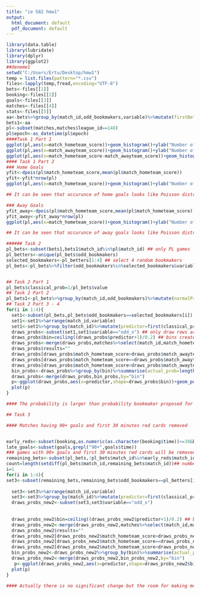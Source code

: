 ```yaml
---
title: "ie 582 hmw1"
output:
  html_document: default
  pdf_document: default
---
```



```r
library(data.table)
library(lubridate)
library(dplyr)
library(ggplot2)
##deneme1
setwd("C:/Users/Ertu/Desktop/hmw1")
temp = list.files(pattern="*.csv")
files<-lapply(temp,fread,encoding="UTF-8")
bets<-files[[1]]
booking<-files[[2]]
goals<-files[[3]]
matches<-files[[4]]
stats<-files[[5]]
aa<-bets%>%group_by(match_id,odd_bookmakers,variable)%>%mutate(firstBetEpoch=pmin(odd_epoch),lastBetEpoch=max(odd_epoch))
bets1<-aa
pl<-subset(matches,matches$league_id==148)
pl$epoch<-as_datetime(pl$epoch)
####Task 1 Part 1
ggplot(pl,aes(x=match_hometeam_score))+geom_histogram()+ylab("Number of Games")+xlab("Home Goals")
ggplot(pl,aes(x=match_awayteam_score))+geom_histogram()+ylab("Number of Games")+xlab("Away Goals")
ggplot(pl,aes(x=match_hometeam_score-match_awayteam_score))+geom_histogram()+ylab("Number of Games")+xlab("Home goals – Away Goals")
#### Task 1 Part 2
### Home Goals
yfit<-dpois(pl$match_hometeam_score,mean(pl$match_hometeam_score))
yfit<-yfit*nrow(pl)
ggplot(pl,aes(x=match_hometeam_score))+geom_histogram()+ylab("Number of Games")+xlab("home_score")+geom_line(aes(y=yfit),color="blue")

## It can be seen that occurunce of home goals looks like Poisson distrubiton

### Away Goals
yfit_away<-dpois(pl$match_hometeam_score,mean(pl$match_hometeam_score))
yfit_away<-yfit_away*nrow(pl)
ggplot(pl,aes(x=match_hometeam_score))+geom_histogram()+ylab("Number of Games")+xlab("away_score")+geom_line(aes(y=yfit_away),color="blue")

## It can be seen that occurunce of away goals looks like Poisson distrubiton

###### Task 2
pl_bets<-subset(bets1,bets1$match_id%in%pl$match_id) ## only PL games
pl_betters<-unique(pl_bets$odd_bookmakers) 
selected_bookmakers<-pl_betters[1:4] ## select 4 random bookmakers
pl_bets<-pl_bets%>%filter(odd_bookmakers%in%selected_bookmakers&variable%in%c("odd_1","odd_x","odd_2")&odd_epoch==lastBetEpoch) ## only latest bets included


## Task 2 Part 1
pl_bets$classical_prob=1/pl_bets$value
## Task 2 Part 2
pl_bets1<-pl_bets%>%group_by(match_id,odd_bookmakers)%>%mutate(normalProb=(1/value)/sum(1/value))
## Task 2 Part 3 - 4
for(i in 1:4){  
  set1<-subset(pl_bets,pl_bets$odd_bookmakers==selected_bookmakers[i])
  set1<-set1%>%arrange(match_id,variable)
  set1<-set1%>%group_by(match_id)%>%mutate(predictor=first(classical_prob)-nth(classical_prob,2))## calculates p(home win)-p(away win) for a given match, predictor is same for all of x,0,1 rows.
  draws_probs<-subset(set1,set1$variable=="odd_x") ## only draw rows are enough, data become unique
  draws_probs$bin=ceiling((draws_probs$predictor+1)/0.2) ## bins created for 0.2 intervals in  -1 & +1
  draws_probs<-merge(draws_probs,matches%>%select(match_id,match_hometeam_score,match_awayteam_score),by="match_id",all.x=T)  
  draws_probs$results=""
  draws_probs[draws_probs$match_hometeam_score>draws_probs$match_awayteam_score,"results"]="home_win"
  draws_probs[draws_probs$match_hometeam_score==draws_probs$match_awayteam_score,"results"]="tie"
  draws_probs[draws_probs$match_hometeam_score<draws_probs$match_awayteam_score,"results"]="away_win"
  bin_probs<-draws_probs%>%group_by(bin)%>%summarise(actual_prob=length(results[results=="tie"])/n())
  draws_probs<-merge(draws_probs,bin_probs,by="bin")
  p<-ggplot(draws_probs,aes(x=predictor,shape=draws_probs$bin))+geom_point(aes(y=classical_prob))+geom_point(aes(y=actual_prob,),col="blue")+ scale_shape_identity()+xlab("P(home win) – P(away win)")+ylab("P(1/odd)")+ggtitle(pl_betters[i])
  plot(p)
} 

#### The probability is larger than probability bookmaker proposed for bin-6 1xbet & bin-6 bwin. So there is room for making money in the long run.

## Task 3

#### Matches having 90+ goals and first 30 minutes red cards removed


early_reds<-subset(booking,as.numeric(as.character(booking$time))<=30&booking$card=="red card")
late_goals<-subset(goals,grepl("90+",goals$time))
### games with 90+ goals and first 30 minutes red cards will be removed
remaining_bets<-subset(pl_bets,!pl_bets$match_id%in%early_reds$match_id&!pl_bets$match_id%in%late_goals$match_id)
count=length(setdiff(pl_bets$match_id,remaining_bets$match_id))## number of removed games
i=1
for(i in 1:4){
set3<-subset(remaining_bets,remaining_bets$odd_bookmakers==pl_betters[i])
  
  set3<-set3%>%arrange(match_id,variable)
  set3<-set3%>%group_by(match_id)%>%mutate(predictor=first(classical_prob)-nth(classical_prob,2))
  draws_probs_new2<-subset(set3,set3$variable=="odd_x")
  
  
  draws_probs_new2$bin=ceiling((draws_probs_new2$predictor+1)/0.2) ## bins created for 0.2 intervals in  -1 & +1
  draws_probs_new2<-merge(draws_probs_new2,matches%>%select(match_id,match_hometeam_score,match_awayteam_score),by="match_id",all.x=T)  
  draws_probs_new2$results=""
  draws_probs_new2[draws_probs_new2$match_hometeam_score>draws_probs_new2$match_awayteam_score,"results"]="home_win"
  draws_probs_new2[draws_probs_new2$match_hometeam_score==draws_probs_new2$match_awayteam_score,"results"]="tie"
  draws_probs_new2[draws_probs_new2$match_hometeam_score<draws_probs_new2$match_awayteam_score,"results"]="away_win"
  bin_probs_new2<-draws_probs_new2%>%group_by(bin)%>%summarise(actual_prob=length(results[results=="tie"])/n())
  draws_probs_new2<-merge(draws_probs_new2,bin_probs_new2,by="bin")
   p<-ggplot(draws_probs_new2,aes(x=predictor,shape=draws_probs_new2$bin))+geom_point(aes(y=classical_prob))+geom_point(aes(y=actual_prob,),col="blue")+ scale_shape_identity() +xlab("P(home win) – P(away win win)")+ylab("P(1/odd)")+ggtitle(paste(pl_betters[i],"-",count,"matches removed",sep=" "))
  plot(p)
}

#### Actually there is no significant change but the room for making money for bin-6 1xbet & bwin gets smaller now.






```

